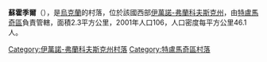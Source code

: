 {{coord|48|53|10|N|25|11|38|E|scale:30000|display=title}}

'''蘇霍季爾'''（{{lang-uk|Суходіл}}），是[[烏克蘭|烏克蘭]]的村落，位於該國西部[[伊萬諾-弗蘭科夫斯克州|伊萬諾-弗蘭科夫斯克州]]，由[[特盧馬奇區|特盧馬奇區]]負責管轄，面積2.3平方公里，2001年人口106，人口密度每平方公里46.1人。

{{DEFAULTSORT:Суходіл}}
[[Category:伊萬諾-弗蘭科夫斯克州村落|Category:伊萬諾-弗蘭科夫斯克州村落]]
[[Category:特盧馬奇區村落|Category:特盧馬奇區村落]]


{{IvanoFrankivsk-geo-stub}}